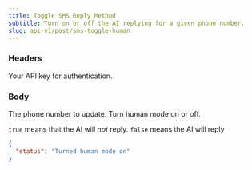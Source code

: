 ```yaml
---
title: Toggle SMS Reply Method
subtitle: Turn on or off the AI replying for a given phone number.
slug: api-v1/post/sms-toggle-human
---
```



### Headers

<ParamField header="authorization" type="string" required>
  Your API key for authentication.
</ParamField>

### Body

<ParamField body="phone_number" type="string">
The phone number to update.
</ParamField>

<ParamField body="on" type="boolean">
Turn human mode on or off. 

`true` means that the AI will *not* reply. 
`false` means the AI will reply
</ParamField>

<ResponseExample>

```json Response
{
  "status": "Turned human mode on"
}
```

</ResponseExample>









